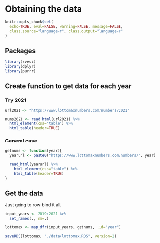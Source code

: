 # Obtaining the data

```r
knitr::opts_chunk$set(
  echo=TRUE, eval=FALSE, warning=FALSE, message=FALSE,
  class.source="language-r", class.output="language-r"
)
```

## Packages

```r
library(rvest)
library(dplyr)
library(purrr)
```

## Create function to get data for each year

### Try 2021

```r
url2021 <- "https://www.lottomaxnumbers.com/numbers/2021"

nums2021 <- read_html(url2021) %>%
  html_element(css="table") %>%
  html_table(header=TRUE)
```

### General case

```r
getnums <- function(year){
  yearurl <- paste0("https://www.lottomaxnumbers.com/numbers/", year)
  
  read_html(yearurl) %>%
    html_element(css="table") %>%
    html_table(header=TRUE)
}
```

## Get the data

Just going to row-bind it all.

```r
input_years <- 2019:2021 %>%
  set_names(., nm=.)

lottomax <- map_dfr(input_years, getnums, .id="year")
```

```r
saveRDS(lottomax, "./data/lottomax.RDS", version=2)
```
